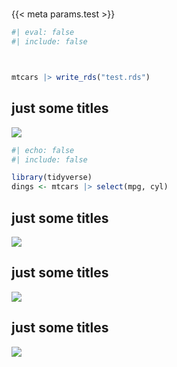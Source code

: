 
#  {.sidebar}

{{< meta params.test >}}


```r
#| eval: false
#| include: false



mtcars |> write_rds("test.rds")

```



## just some titles


![](arrow.png)

```r
#| echo: false
#| include: false

library(tidyverse)
dings <- mtcars |> select(mpg, cyl)
```


## just some titles

![](arrow.png)

## just some titles

![](arrow.png)


## just some titles

![](arrow.png)



